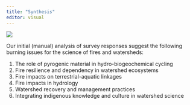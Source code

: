 ---
title: "Synthesis"
editor: visual
---

![](https://raw.githubusercontent.com/burning-issues/burn_iss_comm-assets/83f844809a2ad806420c6b20304cf6bd6378d5af/fires_burning_issues.png){fig-alt="Six burning issues in fire and watershed science" fig-align="center"}

Our initial (manual) analysis of survey responses suggest the following burning issues for the science of fires and watersheds: 

1. The role of pyrogenic material in hydro-biogeochemical cycling
2. Fire resilience and dependency in watershed ecosystems
3. Fire impacts on terrestrial-aquatic linkages
4. Fire impacts in hydrology
5. Watershed recovery and management practices
6. Integrating indigenous knowledge and culture in watershed science
